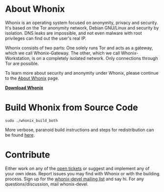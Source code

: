 = About Whonix =

Whonix is an operating system focused on anonymity, privacy and security. It's based on the Tor anonymity network, Debian GNU/Linux and security by isolation. DNS leaks are impossible, and not even malware with root privileges can find out the user's real IP.

Whonix consists of two parts: One solely runs Tor and acts as a gateway, which we call Whonix-Gateway. The other, which we call Whonix-Workstation, is on a completely isolated network. Only connections through Tor are possible.

To learn more about security and anonymity under Whonix, please continue to the [https://www.whonix.org/wiki/About About Whonix] page.

'''[https://www.whonix.org/wiki/Download Download Whonix]'''

= Build Whonix from Source Code =

<pre>
sudo ./whonix_build_both
</pre>

More verbose, paranoid build instructions and steps for redistribution can be found [https://www.whonix.org/wiki/Dev/Build_Documentation here].

= Contribute =

Either work on any of the [https://github.com/Whonix/Whonix/issues open tickets] or suggest and implement any of your own ideas. Report issues you may find with Whonix or with the building process. Sign up for the [https://www.whonix.org/cgi-bin/mailman/listinfo/whonix-devel whonix-devel mailing list] and say hi. For any questions/discussion, mail whonix-devel.

